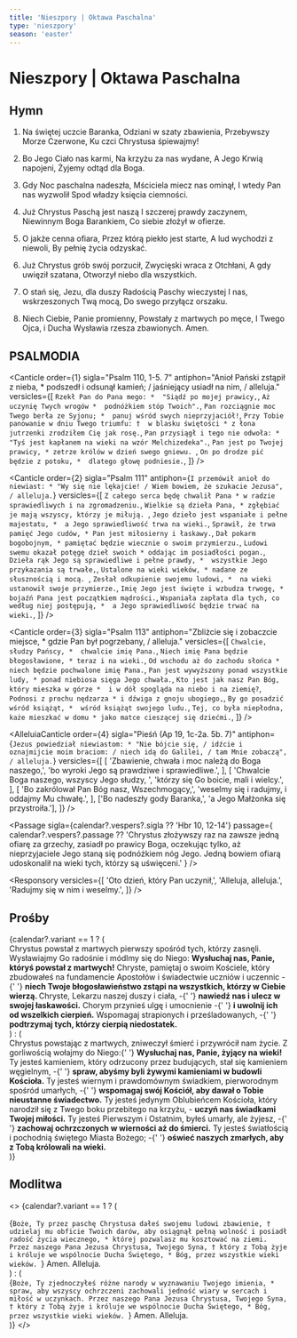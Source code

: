 ```yaml
---
title: 'Nieszpory | Oktawa Paschalna'
type: 'nieszpory'
season: 'easter'
---
```


# Nieszpory | Oktawa Paschalna

<OpeningVersicle />

## Hymn

1. Na świętej uczcie Baranka,
   Odziani w szaty zbawienia,
   Przebywszy Morze Czerwone,
   Ku czci Chrystusa śpiewajmy!

2. Bo Jego Ciało nas karmi,
   Na krzyżu za nas wydane,
   A Jego Krwią napojeni,
   Żyjemy odtąd dla Boga.

3. Gdy Noc paschalna nadeszła,
   Mściciela miecz nas ominął,
   I wtedy Pan nas wyzwolił
   Spod władzy księcia ciemności.

4. Już Chrystus Paschą jest naszą
   I szczerej prawdy zaczynem,
   Niewinnym Boga Barankiem,
   Co siebie złożył w ofierze.

5. O jakże cenna ofiara,
   Przez którą piekło jest starte,
   A lud wychodzi z niewoli,
   By pełnię życia odzyskać.

6. Już Chrystus grób swój porzucił,
   Zwycięski wraca z Otchłani,
   A gdy uwięził szatana,
   Otworzył niebo dla wszystkich.

7. O stań się, Jezu, dla duszy
   Radością Paschy wieczystej
   I nas, wskrzeszonych Twą mocą,
   Do swego przyłącz orszaku.

8. Niech Ciebie, Panie promienny,
   Powstały z martwych po męce,
   I Twego Ojca, i Ducha
   Wysławia rzesza zbawionych. Amen.

## PSALMODIA

<Canticle
  order={1}
  sigla="Psalm 110, 1-5. 7"
  antiphon="Anioł Pański zstąpił z nieba, * podszedł i odsunął kamień; / jaśniejący usiadł na nim, / alleluja."
  versicles={[
    `Rzekł Pan do Pana mego: * 
"Siądź po mojej prawicy,`,
    `Aż uczynię Twych wrogów * 
podnóżkiem stóp Twoich".`,
    `Pan rozciągnie moc Twego berła ze Syjonu; * 
panuj wśród swych nieprzyjaciół!`,
    `Przy Tobie panowanie w dniu Twego triumfu: † 
w blasku świętości *
z łona jutrzenki zrodziłem Cię jak rosę.`,
    `Pan przysiągł i tego nie odwoła: *
"Tyś jest kapłanem na wieki na wzór Melchizedeka".`,
    `Pan jest po Twojej prawicy, *
zetrze królów w dzień swego gniewu. `,
    `On po drodze pić będzie z potoku, * 
dlatego głowę podniesie.`,
  ]}
/>

<Canticle
  order={2}
  sigla="Psalm 111"
  antiphon={`I przemówił anioł do niewiast: * "Wy się nie lękajcie! / Wiem bowiem, że szukacie Jezusa", / alleluja.`}
  versicles={[
    `Z całego serca będę chwalił Pana *
w radzie sprawiedliwych i na zgromadzeniu.`,
    `Wielkie są dzieła Pana, *
zgłębiać je mają wszyscy, którzy je miłują. `,
    `Jego dzieło jest wspaniałe i pełne majestatu, * 
a Jego sprawiedliwość trwa na wieki.`,
    `Sprawił, że trwa pamięć Jego cudów, *
Pan jest miłosierny i łaskawy.`,
    `Dał pokarm bogobojnym, *
pamiętać będzie wiecznie o swoim przymierzu.`,
    `Ludowi swemu okazał potęgę dzieł swoich *
oddając im posiadłości pogan.`,
    `Dzieła rąk Jego są sprawiedliwe i pełne prawdy, * 
wszystkie Jego przykazania są trwałe,`,
    `Ustalone na wieki wieków, *
nadane ze słusznością i mocą. `,
    `Zesłał odkupienie swojemu ludowi, * 
na wieki ustanowił swoje przymierze.`,
    `Imię Jego jest święte i wzbudza trwogę, *
bojaźń Pana jest początkiem mądrości.`,
    `Wspaniała zapłata dla tych, co według niej postępują, * 
a Jego sprawiedliwość będzie trwać na wieki.`,
  ]}
/>

<Canticle
  order={3}
  sigla="Psalm 113"
  antiphon="Zbliżcie się i zobaczcie miejsce, * gdzie Pan był pogrzebany, / alleluja."
  versicles={[
    `Chwalcie, słudzy Pańscy, * 
chwalcie imię Pana.`,
    `Niech imię Pana będzie błogosławione, *
teraz i na wieki.`,
    `Od wschodu aż do zachodu słońca * 
niech będzie pochwalone imię Pana.`,
    `Pan jest wywyższony ponad wszystkie ludy, *
ponad niebiosa sięga Jego chwała.`,
    `Kto jest jak nasz Pan Bóg, który mieszka w górze * 
i w dół spogląda na niebo i na ziemię?`,
    `Podnosi z prochu nędzarza *
i dźwiga z gnoju ubogiego,`,
    `By go posadzić wśród książąt, * 
wśród książąt swojego ludu.`,
    `Tej, co była niepłodna, każe mieszkać w domu *
jako matce cieszącej się dziećmi.`,
  ]}
/>

<AlleluiaCanticle
  order={4}
  sigla="Pieśń (Ap 19, 1c-2a. 5b. 7)"
  antiphon={`Jezus powiedział niewiastom: * "Nie bójcie się, / idźcie i oznajmijcie moim braciom: / niech idą do Galilei, / tam Mnie zobaczą", / alleluja.`}
  versicles={[
    [
      'Zbawienie, chwała i moc należą do Boga naszego,',
      'bo wyroki Jego są prawdziwe i sprawiedliwe.',
    ],
    [
      'Chwalcie Boga naszego, wszyscy Jego słudzy, ',
      'którzy się Go boicie, mali i wielcy.',
    ],
    [
      'Bo zakrólował Pan Bóg nasz, Wszechmogący,',
      'weselmy się i radujmy, i oddajmy Mu chwałę.',
    ],
    ['Bo nadeszły gody Baranka,', 'a Jego Małżonka się przystroiła.'],
  ]}
/>

<Passage
  sigla={calendar?.vespers?.sigla ?? 'Hbr 10, 12-14'}
  passage={
    calendar?.vespers?.passage ??
    'Chrystus złożywszy raz na zawsze jedną ofiarę za grzechy, zasiadł po prawicy Boga, oczekując tylko, aż nieprzyjaciele Jego staną się podnóżkiem nóg Jego. Jedną bowiem ofiarą udoskonalił na wieki tych, którzy są uświęceni.'
  }
/>

<Responsory
  versicles={[
    'Oto dzień, który Pan uczynił,',
    'Alleluja, alleluja.',
    'Radujmy się w nim i weselmy.',
  ]}
/>

<Magnificat antiphon="Kiedy spojrzały, * zauważyły, że kamień już był odsunięty: / a był bardzo wielki, / alleluja." />

## Prośby

<List>
  {calendar?.variant == 1 ? (
    <div className="space-y-2">
      <ListItem>
        Chrystus powstał z martwych pierwszy spośród tych, którzy zasnęli.
        Wysławiajmy Go radośnie i módlmy się do Niego:
        <b>Wysłuchaj nas, Panie, któryś powstał z martwych!</b>
      </ListItem>
      <ListItem>
        Chryste, pamiętaj o swoim Kościele, który zbudowałeś na fundamencie
        Apostołów i świadectwie uczniów i uczennic -{' '}
        <b>
          niech Twoje błogosławieństwo zstąpi na wszystkich, którzy w Ciebie
          wierzą.
        </b>
      </ListItem>
      <ListItem>
        Chryste, Lekarzu naszej duszy i ciała, -{' '}
        <b>nawiedź nas i ulecz w swojej łaskawości.</b>
      </ListItem>
      <ListItem>
        Chorym przynieś ulgę i umocnienie -{' '}
        <b>i uwolnij ich od wszelkich cierpień.</b>
      </ListItem>
      <ListItem>
        Wspomagaj strapionych i prześladowanych, -{' '}
        <b>podtrzymaj tych, którzy cierpią niedostatek.</b>
      </ListItem>
    </div>
  ) : (
    <div className="space-y-2">
      <ListItem>
        Chrystus powstając z martwych, zniweczył śmierć i przywrócił nam życie.
        Z gorliwością wołajmy do Niego:{' '}
        <b>Wysłuchaj nas, Panie, żyjący na wieki!</b>
      </ListItem>
      <ListItem>
        Ty jesteś kamieniem, który odrzucony przez budujących, stał się
        kamieniem węgielnym, -{' '}
        <b>spraw, abyśmy byli żywymi kamieniami w budowli Kościoła.</b>
      </ListItem>
      <ListItem>
        Ty jesteś wiernym i prawdomównym świadkiem, pierworodnym spośród
        umarłych, -{' '}
        <b>wspomagaj swój Kościół, aby dawał o Tobie nieustanne świadectwo.</b>
      </ListItem>
      <ListItem>
        Ty jesteś jedynym Oblubieńcem Kościoła, który narodził się z Twego boku
        przebitego na krzyżu, - <b>uczyń nas świadkami Twojej miłości.</b>
      </ListItem>
      <ListItem>
        Ty jesteś Pierwszym i Ostatnim, byłeś umarły, ale żyjesz, -{' '}
        <b> zachowaj ochrzczonych w wierności aż do śmierci.</b>
      </ListItem>
      <ListItem>
        Ty jesteś światłością i pochodnią świętego Miasta Bożego; -{' '}
        <b>oświeć naszych zmarłych, aby z Tobą królowali na wieki.</b>
      </ListItem>
    </div>
  )}
</List>

<CustomIntercessions />

<KyrieEleison />

<LordsPrayer />

## Modlitwa


<>
  {calendar?.variant == 1 ? (
    <div>
      {`Boże, Ty przez paschę Chrystusa dałeś swojemu ludowi zbawienie, † udzielaj mu obficie Twoich darów, aby osiągnął pełną wolność i posiadł radość życia wiecznego, * której pozwalasz mu kosztować na ziemi. Przez naszego Pana Jezusa Chrystusa, Twojego Syna, † który z Tobą żyje i króluje we wspólnocie Ducha Świętego, * Bóg, przez wszystkie wieki wieków. `}
      <R>Amen. Alleluja.</R>
    </div>
  ) : (
    <div>
      {`Boże, Ty zjednoczyłeś różne narody w wyznawaniu Twojego imienia, * spraw, aby wszyscy ochrzczeni zachowali jedność wiary w sercach i miłość w uczynkach. Przez naszego Pana Jezusa Chrystusa, Twojego Syna, † który z Tobą żyje i króluje we wspólnocie Ducha Świętego, * Bóg, przez wszystkie wieki wieków. `}
      <R>Amen. Alleluja.</R>
    </div>
  )}
</>

<BlessingAndConcludingVersicle withAlleluia />

<ReginaCaeli />
